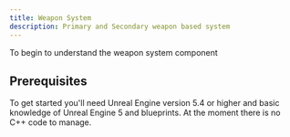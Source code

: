 ```yaml
---
title: Weapon System
description: Primary and Secondary weapon based system
---
```


To begin to understand the weapon system component

## Prerequisites

To get started you'll need Unreal Engine version 5.4 or higher and basic knowledge of Unreal Engine 5 and blueprints. At the moment there is no C++ code to manage.